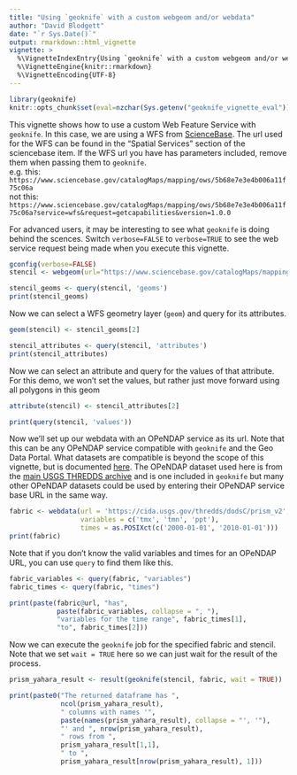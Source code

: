 ```yaml
---
title: "Using `geoknife` with a custom webgeom and/or webdata"
author: "David Blodgett"
date: "`r Sys.Date()`"
output: rmarkdown::html_vignette
vignette: >
  %\VignetteIndexEntry{Using `geoknife` with a custom webgeom and/or webdata}
  %\VignetteEngine{knitr::rmarkdown}
  %\VignetteEncoding{UTF-8}
---
```

```r
library(geoknife)
knitr::opts_chunk$set(eval=nzchar(Sys.getenv("geoknife_vignette_eval")))
```

This vignette shows how to use a custom Web Feature Service with `geoknife`. In this case, we are using a WFS from [ScienceBase](https://www.sciencebase.gov/catalog/item/5b68e7e3e4b006a11f75c06a). The url used for the WFS can be found in the "Spatial Services" section of the sciencebase item. If the WFS url you have has parameters included, remove them when passing them to `geoknife`.  
e.g. this: `https://www.sciencebase.gov/catalogMaps/mapping/ows/5b68e7e3e4b006a11f75c06a`  
not this: `https://www.sciencebase.gov/catalogMaps/mapping/ows/5b68e7e3e4b006a11f75c06a?service=wfs&request=getcapabilities&version=1.0.0`

For advanced users, it may be interesting to see what `geoknife` is doing behind the scences. Switch `verbose=FALSE` to `verbose=TRUE` to see the web service request being made when you execute this vignette.

```r
gconfig(verbose=FALSE)
stencil <- webgeom(url="https://www.sciencebase.gov/catalogMaps/mapping/ows/5b68e7e3e4b006a11f75c06a")

stencil_geoms <- query(stencil, 'geoms')
print(stencil_geoms)
```

Now we can select a WFS geometry layer (`geom`) and query for its attributes. 
```r
geom(stencil) <- stencil_geoms[2]

stencil_attributes <- query(stencil, 'attributes')
print(stencil_attributes)
```

Now we can select an attribute and query for the values of that attribute. For this demo, we won't set the values, but rather just move forward using all polygons in this geom
```r
attribute(stencil) <- stencil_attributes[2]

print(query(stencil, 'values'))
```

Now we'll set up our webdata with an OPeNDAP service as its url. Note that this can be any OPeNDAP service compatible with `geoknife` and the Geo Data Portal. What datasets are compatible is beyond the scope of this vignette, but is documented [here](https://my.usgs.gov/confluence/display/GeoDataPortal/Custom+Dataset+Use+Guidlines). The OPeNDAP dataset used here is from the [main USGS THREDDS archive](https://cida.usgs.gov/thredds/) and is one included in `geoknife` but many other OPeNDAP datasets could be used by entering their OPeNDAP service base URL in the same way. 

```r
fabric <- webdata(url = 'https://cida.usgs.gov/thredds/dodsC/prism_v2', 
                  variables = c('tmx', 'tmn', 'ppt'),
                  times = as.POSIXct(c('2000-01-01', '2010-01-01')))
print(fabric)
```

Note that if you don't know the valid variables and times for an OPeNDAP URL, you can use `query` to find them like this.
```r
fabric_variables <- query(fabric, "variables")
fabric_times <- query(fabric, "times")

print(paste(fabric@url, "has", 
            paste(fabric_variables, collapse = ", "), 
            "variables for the time range", fabric_times[1], 
            "to", fabric_times[2]))
```

Now we can execute the `geoknife` job for the specified fabric and stencil. Note that we set `wait = TRUE` here so we can just wait for the result of the process.

```r
prism_yahara_result <- result(geoknife(stencil, fabric, wait = TRUE))
```

```r
print(paste0("The returned dataframe has ", 
             ncol(prism_yahara_result), 
             " columns with names '", 
             paste(names(prism_yahara_result), collapse = "', '"), 
             "' and ", nrow(prism_yahara_result), 
             " rows from ", 
             prism_yahara_result[1,1], 
             " to ", 
             prism_yahara_result[nrow(prism_yahara_result), 1]))
```